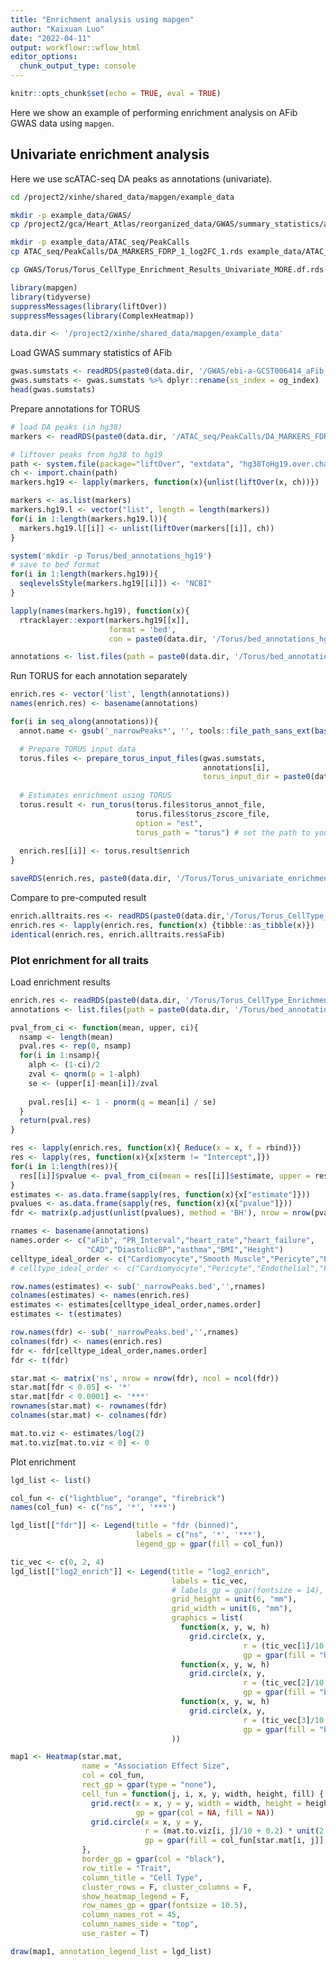```yaml
---
title: "Enrichment analysis using mapgen"
author: "Kaixuan Luo"
date: "2022-04-11"
output: workflowr::wflow_html
editor_options:
  chunk_output_type: console
---
```


```r
knitr::opts_chunk$set(echo = TRUE, eval = TRUE)
```

Here we show an example of performing enrichment analysis on AFib GWAS data using `mapgen`. 

## Univariate enrichment analysis

Here we use scATAC-seq DA peaks as annotations (univariate).

```bash
cd /project2/xinhe/shared_data/mapgen/example_data

mkdir -p example_data/GWAS/
cp /project2/gca/Heart_Atlas/reorganized_data/GWAS/summary_statistics/aFib/ebi-a-GCST006414_aFib.df.rds example_data/GWAS/ebi-a-GCST006414_aFib.df.rds

mkdir -p example_data/ATAC_seq/PeakCalls
cp ATAC_seq/PeakCalls/DA_MARKERS_FDRP_1_log2FC_1.rds example_data/ATAC_seq/PeakCalls/DA_MARKERS_FDRP_1_log2FC_1.rds

cp GWAS/Torus/Torus_CellType_Enrichment_Results_Univariate_MORE.df.rds example_data/Torus/Torus_CellType_Enrichment_Results_Univariate_MORE.df.rds
```

```r
library(mapgen)
library(tidyverse)
suppressMessages(library(liftOver))
suppressMessages(library(ComplexHeatmap))
```

```r
data.dir <- '/project2/xinhe/shared_data/mapgen/example_data'
```

Load GWAS summary statistics of AFib
```r
gwas.sumstats <- readRDS(paste0(data.dir, '/GWAS/ebi-a-GCST006414_aFib.df.rds'))
gwas.sumstats <- gwas.sumstats %>% dplyr::rename(ss_index = og_index)
head(gwas.sumstats)
```

Prepare annotations for TORUS
```r
# load DA peaks (in hg38)
markers <- readRDS(paste0(data.dir, '/ATAC_seq/PeakCalls/DA_MARKERS_FDRP_1_log2FC_1.rds'))

# liftover peaks from hg38 to hg19
path <- system.file(package="liftOver", "extdata", "hg38ToHg19.over.chain")
ch <- import.chain(path)
markers.hg19 <- lapply(markers, function(x){unlist(liftOver(x, ch))})

markers <- as.list(markers)
markers.hg19.l <- vector("list", length = length(markers))
for(i in 1:length(markers.hg19.l)){
  markers.hg19.l[[i]] <- unlist(liftOver(markers[[i]], ch))
}

system('mkdir -p Torus/bed_annotations_hg19')
# save to bed format
for(i in 1:length(markers.hg19)){
  seqlevelsStyle(markers.hg19[[i]]) <- "NCBI"
}

lapply(names(markers.hg19), function(x){
  rtracklayer::export(markers.hg19[[x]], 
                      format = 'bed', 
                      con = paste0(data.dir, '/Torus/bed_annotations_hg19/', x,'_narrowPeaks.bed'))})

annotations <- list.files(path = paste0(data.dir, '/Torus/bed_annotations_hg19'), pattern = '*.bed', full.names = T)

```

Run TORUS for each annotation separately
```r
enrich.res <- vector('list', length(annotations))
names(enrich.res) <- basename(annotations)

for(i in seq_along(annotations)){
  annot.name <- gsub('_narrowPeaks*', '', tools::file_path_sans_ext(basename(annotations[i])))

  # Prepare TORUS input data
  torus.files <- prepare_torus_input_files(gwas.sumstats, 
                                           annotations[i], 
                                           torus_input_dir = paste0(data.dir, '/Torus/input/', annot.name))
  
  # Estimates enrichment using TORUS
  torus.result <- run_torus(torus.files$torus_annot_file,
                            torus.files$torus_zscore_file, 
                            option = "est", 
                            torus_path = "torus") # set the path to your 'torus' executable
  
  enrich.res[[i]] <- torus.result$enrich
}

saveRDS(enrich.res, paste0(data.dir, '/Torus/Torus_univariate_enrichment_result.rds'))
```


Compare to pre-computed result
```r
enrich.alltraits.res <- readRDS(paste0(data.dir,'/Torus/Torus_CellType_Enrichment_Results_Univariate_MORE.df.rds'))
enrich.res <- lapply(enrich.res, function(x) {tibble::as_tibble(x)})
identical(enrich.res, enrich.alltraits.res$aFib)
```


### Plot enrichment for all traits

Load enrichment results
```r

enrich.res <- readRDS(paste0(data.dir, '/Torus/Torus_CellType_Enrichment_Results_Univariate_MORE.df.rds'))
annotations <- list.files(path = paste0(data.dir, '/Torus/bed_annotations_hg19'), pattern = '*.bed', full.names = T)

pval_from_ci <- function(mean, upper, ci){
  nsamp <- length(mean)
  pval.res <- rep(0, nsamp)
  for(i in 1:nsamp){
    alph <- (1-ci)/2
    zval <- qnorm(p = 1-alph)
    se <- (upper[i]-mean[i])/zval
    
    pval.res[i] <- 1 - pnorm(q = mean[i] / se)   
  }
  return(pval.res)
}

res <- lapply(enrich.res, function(x){ Reduce(x = x, f = rbind)})
res <- lapply(res, function(x){x[x$term != "Intercept",]})
for(i in 1:length(res)){
  res[[i]]$pvalue <- pval_from_ci(mean = res[[i]]$estimate, upper = res[[i]]$high, ci = 0.95)
}
estimates <- as.data.frame(sapply(res, function(x){x["estimate"]}))
pvalues <- as.data.frame(sapply(res, function(x){x["pvalue"]}))
fdr <- matrix(p.adjust(unlist(pvalues), method = 'BH'), nrow = nrow(pvalues))

rnames <- basename(annotations)
names.order <- c("aFib", "PR_Interval","heart_rate","heart_failure",
                 "CAD","DiastolicBP","asthma","BMI","Height")
celltype_ideal_order <- c("Cardiomyocyte","Smooth Muscle","Pericyte","Endothelial","Fibroblast","Neuronal", "Lymphoid","Myeloid")
# celltype_ideal_order <- c("Cardiomyocyte","Pericyte","Endothelial","Fibroblast")

row.names(estimates) <- sub('_narrowPeaks.bed','',rnames)
colnames(estimates) <- names(enrich.res)
estimates <- estimates[celltype_ideal_order,names.order]
estimates <- t(estimates)

row.names(fdr) <- sub('_narrowPeaks.bed','',rnames)
colnames(fdr) <- names(enrich.res)
fdr <- fdr[celltype_ideal_order,names.order]
fdr <- t(fdr)

star.mat <- matrix('ns', nrow = nrow(fdr), ncol = ncol(fdr))
star.mat[fdr < 0.05] <- '*'
star.mat[fdr < 0.0001] <- '***'
rownames(star.mat) <- rownames(fdr)
colnames(star.mat) <- colnames(fdr)

mat.to.viz <- estimates/log(2)
mat.to.viz[mat.to.viz < 0] <- 0
```

Plot enrichment
```r

lgd_list <- list()

col_fun <- c("lightblue", "orange", "firebrick")
names(col_fun) <- c("ns", '*', '***')

lgd_list[["fdr"]] <- Legend(title = "fdr (binned)",
                            labels = c("ns", '*', '***'),
                            legend_gp = gpar(fill = col_fun))

tic_vec <- c(0, 2, 4)
lgd_list[["log2_enrich"]] <- Legend(title = "log2_enrich",
                                    labels = tic_vec,
                                    # labels_gp = gpar(fontsize = 14),
                                    grid_height = unit(6, "mm"),
                                    grid_width = unit(6, "mm"),
                                    graphics = list(
                                      function(x, y, w, h) 
                                        grid.circle(x, y, 
                                                    r = (tic_vec[1]/10 + 0.2) * unit(2.5, "mm"),
                                                    gp = gpar(fill = "black")),
                                      function(x, y, w, h) 
                                        grid.circle(x, y, 
                                                    r = (tic_vec[2]/10 + 0.2) * unit(2.5, "mm"),
                                                    gp = gpar(fill = "black")),
                                      function(x, y, w, h) 
                                        grid.circle(x, y, 
                                                    r = (tic_vec[3]/10 + 0.2) * unit(2.5, "mm"),
                                                    gp = gpar(fill = "black"))
                                    ))

map1 <- Heatmap(star.mat,
                name = "Association Effect Size",
                col = col_fun,
                rect_gp = gpar(type = "none"),
                cell_fun = function(j, i, x, y, width, height, fill) {
                  grid.rect(x = x, y = y, width = width, height = height, 
                            gp = gpar(col = NA, fill = NA))
                  grid.circle(x = x, y = y,
                              r = (mat.to.viz[i, j]/10 + 0.2) * unit(2.5, "mm"),
                              gp = gpar(fill = col_fun[star.mat[i, j]], col = NA))
                },
                border_gp = gpar(col = "black"),
                row_title = "Trait",
                column_title = "Cell Type",
                cluster_rows = F, cluster_columns = F,
                show_heatmap_legend = F,
                row_names_gp = gpar(fontsize = 10.5),
                column_names_rot = 45,
                column_names_side = "top", 
                use_raster = T)

draw(map1, annotation_legend_list = lgd_list)
```

